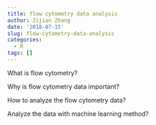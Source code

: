 ```yaml
---
title: flow cytometry data analysis
author: Zijian Zhang
date: '2018-07-15'
slug: flow-cytometry-data-analysis
categories:
  - R
tags: []
---
```

What is flow cytometry?

Why is flow cytometry data important?

How to analyze the flow cytometry data?

Analyze the data with machine learning method?


